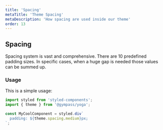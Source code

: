 ```yaml
---
title: 'Spacing'
metaTitle: 'Theme Spacing'
metaDescription: 'How spacing are used inside our theme'
order: 13
---
```


## Spacing

Spacing system is vast and comprehensive. There are 10 predefined padding sizes.
In specific cases, when a huge gap is needed those values can be summed up.

### Usage

This is a simple usage:

```javascript type=highlight
import styled from 'styled-components';
import { theme } from '@gympass/yoga';

const MyCoolComponent = styled.div`
  padding: ${theme.spacing.medium}px;
`;
```

<ThemeSpacing />
